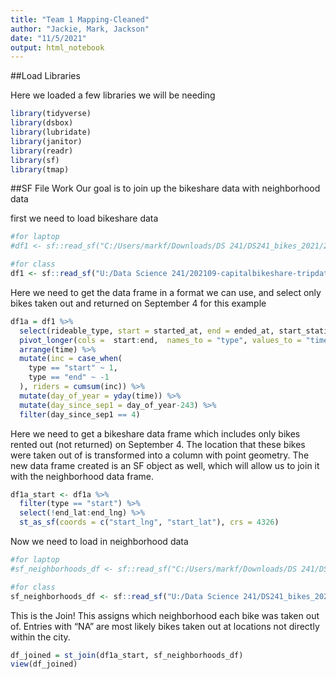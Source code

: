 ---
title: "Team 1 Mapping-Cleaned"
author: "Jackie, Mark, Jackson"
date: "11/5/2021"
output: html_notebook
---

##Load Libraries

Here we loaded a few libraries we will be needing
```{r eval = FALSE, message = FALSE}
library(tidyverse) 
library(dsbox) 
library(lubridate)
library(janitor)
library(readr)
library(sf)
library(tmap)
```

##SF File Work
Our goal is to join up the bikeshare data with neighborhood data

first we need to load bikeshare data
```{r load_bikeshare}
#for laptop 
#df1 <- sf::read_sf("C:/Users/markf/Downloads/DS 241/DS241_bikes_2021/202109-capitalbikeshare-tripdata.csv") %>% clean_names

#for class
df1 <- sf::read_sf("U:/Data Science 241/202109-capitalbikeshare-tripdata.csv") %>% clean_names
```

Here we need to get the data frame in a format we can use, and select only bikes taken out and returned on September 4 for this example
```{r manipulate_data}
df1a = df1 %>% 
  select(rideable_type, start = started_at, end = ended_at, start_station_name:end_lng) %>%
  pivot_longer(cols =  start:end,  names_to = "type", values_to = "time")%>%
  arrange(time) %>%
  mutate(inc = case_when(
    type == "start" ~ 1,
    type == "end" ~ -1
  ), riders = cumsum(inc)) %>%
  mutate(day_of_year = yday(time)) %>%
  mutate(day_since_sep1 = day_of_year-243) %>%
  filter(day_since_sep1 == 4)
```

Here we need to get a bikeshare data frame which includes only bikes rented out (not returned) on September 4. The location that these bikes were taken out of is transformed into a column with point geometry. The new data frame created is an SF object as well, which will allow us to join it with the neighborhood data frame.
```{r create_geometry}
df1a_start <- df1a %>%
  filter(type == "start") %>%
  select(!end_lat:end_lng) %>%
  st_as_sf(coords = c("start_lng", "start_lat"), crs = 4326)
```

Now we need to load in neighborhood data 
```{r load_neighborhoods}
#for laptop 
#sf_neighborhoods_df <- sf::read_sf("C:/Users/markf/Downloads/DS 241/DS241_bikes_2021/DC_Health_Planning_Neighborhoods.geojson")

#for class
sf_neighborhoods_df <- sf::read_sf("U:/Data Science 241/DS241_bikes_2021/DC_Health_Planning_Neighborhoods.geojson")
```

This is the Join! This assigns which neighborhood each bike was taken out of. Entries with "NA" are most likely bikes taken out at locations not directly within the city.
```{r}
df_joined = st_join(df1a_start, sf_neighborhoods_df)
view(df_joined)
```



